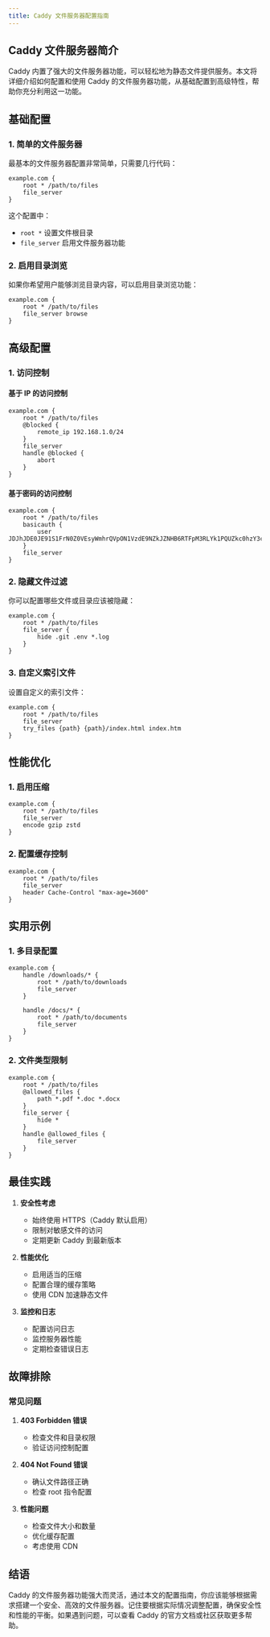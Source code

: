```yaml
---
title: Caddy 文件服务器配置指南
---
```



## Caddy 文件服务器简介

Caddy 内置了强大的文件服务器功能，可以轻松地为静态文件提供服务。本文将详细介绍如何配置和使用 Caddy 的文件服务器功能，从基础配置到高级特性，帮助你充分利用这一功能。

## 基础配置

### 1. 简单的文件服务器

最基本的文件服务器配置非常简单，只需要几行代码：

```caddyfile
example.com {
    root * /path/to/files
    file_server
}
```

这个配置中：
- `root *` 设置文件根目录
- `file_server` 启用文件服务器功能

### 2. 启用目录浏览

如果你希望用户能够浏览目录内容，可以启用目录浏览功能：

```caddyfile
example.com {
    root * /path/to/files
    file_server browse
}
```

## 高级配置

### 1. 访问控制

#### 基于 IP 的访问控制

```caddyfile
example.com {
    root * /path/to/files
    @blocked {
        remote_ip 192.168.1.0/24
    }
    file_server
    handle @blocked {
        abort
    }
}
```

#### 基于密码的访问控制

```caddyfile
example.com {
    root * /path/to/files
    basicauth {
        user JDJhJDE0JE91S1FrN0Z0VEsyWmhrQVpON1VzdE9NZkJZNHB6RTFpM3RLYk1PQUZkc0hzY3c4WFhIVHJL
    }
    file_server
}
```

### 2. 隐藏文件过滤

你可以配置哪些文件或目录应该被隐藏：

```caddyfile
example.com {
    root * /path/to/files
    file_server {
        hide .git .env *.log
    }
}
```

### 3. 自定义索引文件

设置自定义的索引文件：

```caddyfile
example.com {
    root * /path/to/files
    file_server
    try_files {path} {path}/index.html index.htm
}
```

## 性能优化

### 1. 启用压缩

```caddyfile
example.com {
    root * /path/to/files
    file_server
    encode gzip zstd
}
```

### 2. 配置缓存控制

```caddyfile
example.com {
    root * /path/to/files
    file_server
    header Cache-Control "max-age=3600"
}
```

## 实用示例

### 1. 多目录配置

```caddyfile
example.com {
    handle /downloads/* {
        root * /path/to/downloads
        file_server
    }

    handle /docs/* {
        root * /path/to/documents
        file_server
    }
}
```

### 2. 文件类型限制

```caddyfile
example.com {
    root * /path/to/files
    @allowed_files {
        path *.pdf *.doc *.docx
    }
    file_server {
        hide *
    }
    handle @allowed_files {
        file_server
    }
}
```

## 最佳实践

1. **安全性考虑**
   - 始终使用 HTTPS（Caddy 默认启用）
   - 限制对敏感文件的访问
   - 定期更新 Caddy 到最新版本

2. **性能优化**
   - 启用适当的压缩
   - 配置合理的缓存策略
   - 使用 CDN 加速静态文件

3. **监控和日志**
   - 配置访问日志
   - 监控服务器性能
   - 定期检查错误日志

## 故障排除

### 常见问题

1. **403 Forbidden 错误**
   - 检查文件和目录权限
   - 验证访问控制配置

2. **404 Not Found 错误**
   - 确认文件路径正确
   - 检查 root 指令配置

3. **性能问题**
   - 检查文件大小和数量
   - 优化缓存配置
   - 考虑使用 CDN

## 结语

Caddy 的文件服务器功能强大而灵活，通过本文的配置指南，你应该能够根据需求搭建一个安全、高效的文件服务器。记住要根据实际情况调整配置，确保安全性和性能的平衡。如果遇到问题，可以查看 Caddy 的官方文档或社区获取更多帮助。